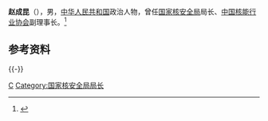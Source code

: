 '''赵成昆'''（{{bd|？|}}），男，[[中华人民共和国|中华人民共和国]]政治人物，曾任[[国家核安全局|国家核安全局]]局长、[[中国核能行业协会|中国核能行业协会]]副理事长。<ref>{{Cite web|title=赵成昆|url=http://china-nea.cn/site/content/36665.html|accessdate=2021-02-02|work=中国核能行业协会|archive-date=2021-02-07|archive-url=https://web.archive.org/web/20210207125601/http://china-nea.cn/site/content/36665.html|dead-url=no}}</ref>

== 参考资料 ==
{{reflist}}

{{-}}
{{start box}}
{{s-gov|prc}}
{{s-before|[[周平_(1931年)|周平]]}}
{{s-title|[[国家核安全局|国家核安全局]]局长|1993年5月－2004年5月}}
{{s-after|[[王玉庆|王玉庆]]}}
{{end box}}

{{Authority control}}
{{DEFAULTSORT:Zhao赵}}
[[Category:赵姓|C]]
[[Category:国家核安全局局长|Category:国家核安全局局长]]

{{中国人物小作品}}